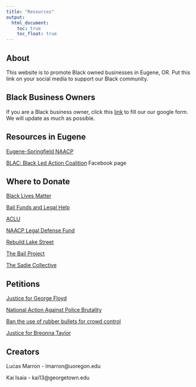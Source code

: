 ```yaml
---
title: "Resources"
output:
  html_document:
    toc: true
    toc_float: true
---
```

## About

This website is to promote Black owned businesses in Eugene, OR. Put this link on your social media to support our Black community.

## Black Business Owners

If you are a Black business owner, click this [link](https://docs.google.com/forms/d/1e7nEvFQVpagAC_ZzlDfW_Rm4X396wPdgyj8i8J1lNzM) to fill our our google form. We will update as much as possible.

## Resources in Eugene

[Eugene-Springfield NAACP](https://naacplanecounty.org)

[BLAC: Black Led Action Coalition](https://www.facebook.com/blackledactioncoalition/?hc_ref=ARRq4Yv6WuxZ1Jse3HPi-M_TcWfUdPO7xGcGhhT9HP9f0owdyCsy6c-SUpL3qwfcuPg&fref=nf&__tn__=kC-R) Facebook page

## Where to Donate

[Black Lives Matter](https://secure.actblue.com/donate/ms_blm_homepage_2019)

[Bail Funds and Legal Help](https://docs.google.com/document/d/1CjZMORRVuv-I-qo4B0YfmOTqIOa3GUS207t5iuLZmyA/edit)

[ACLU](https://action.aclu.org/give/now?)

[NAACP Legal Defense Fund](https://www.naacpldf.org/about-us/)

[Rebuild Lake Street](https://www.welovelakestreet.com)

[The Bail Project](https://www.communityjusticeexchange.org/nbfn-directory)

[The Sadie Collective](https://www.sadiecollective.org/donate)


## Petitions

[Justice for George Floyd](https://www.justiceforbigfloyd.com)

[National Action Against Police Brutality](https://www.change.org/p/national-action-against-police-brutality-and-murder)

[Ban the use of rubber bullets for crowd control](https://www.change.org/p/un-and-us-government-ban-the-use-of-rubber-bullets?recruiter=922712485&recruited_by_id=62d8f120-fdb6-11e8-8dbd-0dee42fd9442&utm_source=share_petition&utm_medium=copylink&utm_campaign=petition_dashboard)

[Justice for Breonna Taylor](https://www.change.org/p/andy-beshear-justice-for-breonna-taylor?utm_content=cl_sharecopy_22077589_en-US%3Av4&recruiter=319353471&recruited_by_id=129af720-1490-11e5-9c6e-8515d331dad3&utm_source=share_petition&utm_medium=copylink&utm_campaign=psf_combo_share_initial&utm_term=50bd38eb3cd647ea9681819861c8f293)



## Creators

Lucas Marron - lmarron@uoregon.edu

Kai Isaia - kai13@georgetown.edu